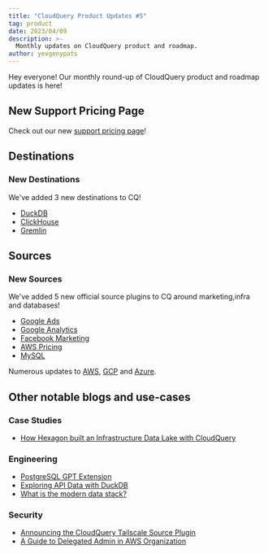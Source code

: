 ```yaml
---
title: "CloudQuery Product Updates #5"
tag: product
date: 2023/04/09
description: >-
  Monthly updates on CloudQuery product and roadmap.
author: yevgenypats
---
```



<BlogHeader/>

Hey everyone! Our monthly round-up of CloudQuery product and roadmap updates is here!

## New Support Pricing Page

Check out our new [support pricing page](/pricing)!

## Destinations

### New Destinations

We've added 3 new destinations to CQ!

* [DuckDB](https://www.cloudquery.io/docs/plugins/destinations/duckdb/overview)
* [ClickHouse](https://www.cloudquery.io/docs/plugins/destinations/meilisearch/overview)
* [Gremlin](https://www.cloudquery.io/docs/plugins/destinations/gremlin/overview)

## Sources

### New Sources

We've added 5 new official source plugins to CQ around marketing,infra and databases!

* [Google Ads](https://www.cloudquery.io/docs/plugins/sources/googleads/overview)
* [Google Analytics](https://www.cloudquery.io/docs/plugins/sources/googleanalytics/overview)
* [Facebook Marketing](https://www.cloudquery.io/docs/plugins/sources/facebookmarketing/overview)
* [AWS Pricing](https://www.cloudquery.io/docs/plugins/sources/awspricing/overview)
* [MySQL](https://www.cloudquery.io/docs/plugins/sources/mysql/overview)

Numerous updates to [AWS](https://github.com/cloudquery/cloudquery/blob/main/plugins/source/aws/CHANGELOG.md), [GCP](https://github.com/cloudquery/cloudquery/blob/main/plugins/source/gcp/CHANGELOG.md) and [Azure](https://github.com/cloudquery/cloudquery/blob/main/plugins/source/azure/CHANGELOG.md).

## Other notable blogs and use-cases

### Case Studies

- [How Hexagon built an Infrastructure Data Lake with CloudQuery](https://www.cloudquery.io/blog/how-hexagon-built-an-infrastructure-data-lake)

### Engineering

- [PostgreSQL GPT Extension](https://github.com/cloudquery/pg_gpt)
- [Exploring API Data with DuckDB](https://www.cloudquery.io/blog/exploring-api-data-with-duckdb)
- [What is the modern data stack?](https://www.cloudquery.io/blog/what-is-the-modern-data-stack)

### Security

- [Announcing the CloudQuery Tailscale Source Plugin](https://www.cloudquery.io/blog/cloudquery_tailscale)
- [A Guide to Delegated Admin in AWS Organization](https://www.cloudquery.io/blog/guide-aws-org-delegation)


